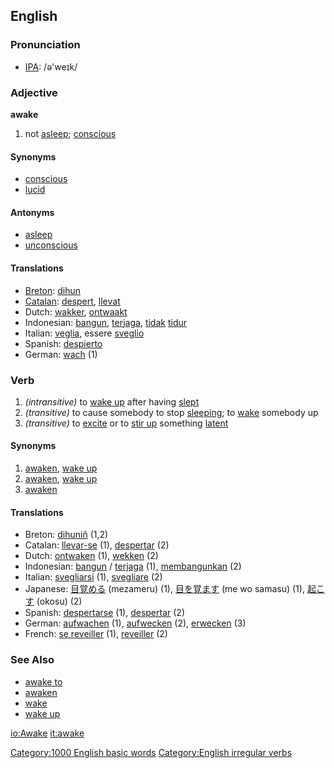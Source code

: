 ==English==

===Pronunciation===
*[[w:IPA|IPA]]: /ə'weɪk/

=== Adjective ===
'''awake'''
# not [[asleep]]; [[conscious]]

====Synonyms====
*[[conscious]]
*[[lucid]]

====Antonyms====
*[[asleep]]
*[[unconscious]]

====Translations====
*[[Breton]]: [[dihun]]
*[[Catalan]]: [[despert]], [[llevat]]
*Dutch: [[wakker]], [[ontwaakt]]
*Indonesian: [[bangun]], [[jaga|terjaga]], [[tidak]] [[tidur]]
*Italian: [[veglia]], essere [[sveglio]]
*Spanish: [[despierto]]
*German: [[wach]] (1)

===Verb===
{{irregverb|'''to awake'''|'''[[awakes]]'''|'''[[awoke]] '''or''' [[awaked]]'''|'''[[awoken]] '''or''' [[awaked]]'''|'''[[awaking]]'''}}
#''(intransitive)'' to [[wake up]] after having [[sleep|slept]]
#''(transitive)'' to cause somebody to stop [[sleep|sleeping]]; to [[wake up|wake]] somebody up
#''(transitive)'' to [[excite]] or to [[stir up]] something [[latent]]
====Synonyms====
#[[awaken]], [[wake up]]
#[[awaken]], [[wake up]]
#[[awaken]]
==== Translations ====
*Breton: [[dihuniñ]] (1,2)
*Catalan: [[llevar-se]] (1), [[despertar]] (2)
*Dutch: [[ontwaken]] (1), [[wekken]] (2)
*Indonesian: [[bangun]] / [[jaga|terjaga]] (1), [[bangun|membangunkan]] (2)
*Italian: [[svegliarsi]] (1), [[svegliare]] (2)
*Japanese: [[目覚める]] (mezameru) (1), [[目を覚ます]] (me wo samasu) (1), [[起こす]] (okosu) (2)
*Spanish: [[despertarse]] (1), [[despertar]] (2)
*German: [[aufwachen]] (1), [[aufwecken]] (2), [[erwecken]] (3)
*French: [[se reveiller]] (1), [[reveiller]] (2)

===See Also===
*[[awake to]]
*[[awaken]]
*[[wake]]
*[[wake up]]

[[Category:1000 English basic words]]
[[Category:English irregular verbs]]

[[io:Awake]]
[[it:awake]]